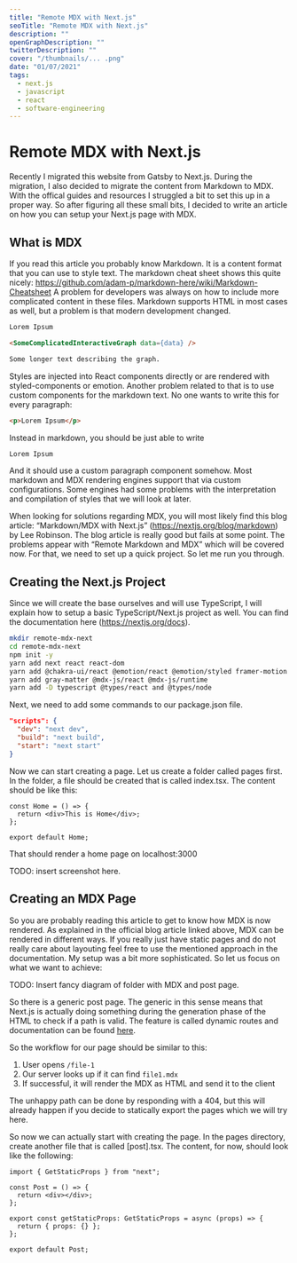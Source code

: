 ```yaml
---
title: "Remote MDX with Next.js"
seoTitle: "Remote MDX with Next.js"
description: ""
openGraphDescription: ""
twitterDescription: ""
cover: "/thumbnails/... .png"
date: "01/07/2021"
tags:
  - next.js
  - javascript
  - react
  - software-engineering
---
```


# Remote MDX with Next.js

Recently I migrated this website from Gatsby to Next.js. During the migration, I also decided to migrate the content from Markdown to MDX. With the offical guides and resources I struggled a bit to set this up in a proper way. So after figuring all these small bits, I decided to write an article on how you can setup your Next.js page with MDX.

## What is MDX

If you read this article you probably know Markdown. It is a content format that you can use to style text. The markdown cheat sheet shows this quite nicely:
https://github.com/adam-p/markdown-here/wiki/Markdown-Cheatsheet
A problem for developers was always on how to include more complicated content in these files. Markdown supports HTML in most cases as well, but a problem is that modern development changed.

```md
Lorem Ipsum

<SomeComplicatedInteractiveGraph data={data} />

Some longer text describing the graph.
```

Styles are injected into React components directly or are rendered with styled-components or emotion. Another problem related to that is to use custom components for the markdown text. No one wants to write this for every paragraph:

```HTML
<p>Lorem Ipsum</p>
```

Instead in markdown, you should be just able to write

```md
Lorem Ipsum
```

And it should use a custom paragraph component somehow. Most markdown and MDX rendering engines support that via custom configurations. Some engines had some problems with the interpretation and compilation of styles that we will look at later.

When looking for solutions regarding MDX, you will most likely find this blog article: “Markdown/MDX with Next.js” (https://nextjs.org/blog/markdown) by Lee Robinson. The blog article is really good but fails at some point. The problems appear with “Remote Markdown and MDX” which will be covered now. For that, we need to set up a quick project. So let me run you through.

## Creating the Next.js Project

Since we will create the base ourselves and will use TypeScript, I will explain how to setup a basic TypeScript/Next.js project as well. You can find the documentation here (https://nextjs.org/docs).

```bash
mkdir remote-mdx-next
cd remote-mdx-next
npm init -y
yarn add next react react-dom
yarn add @chakra-ui/react @emotion/react @emotion/styled framer-motion
yarn add gray-matter @mdx-js/react @mdx-js/runtime
yarn add -D typescript @types/react and @types/node
```

Next, we need to add some commands to our package.json file.

```json
"scripts": {
  "dev": "next dev",
  "build": "next build",
  "start": "next start"
}
```

Now we can start creating a page. Let us create a folder called pages first. In the folder, a file should be created that is called index.tsx. The content should be like this:

```tsx
const Home = () => {
  return <div>This is Home</div>;
};

export default Home;
```

That should render a home page on localhost:3000

TODO: insert screenshot here.

## Creating an MDX Page

So you are probably reading this article to get to know how MDX is now rendered. As explained in the official blog article linked above, MDX can be rendered in different ways. If you really just have static pages and do not really care about layouting feel free to use the mentioned approach in the documentation. My setup was a bit more sophisticated. So let us focus on what we want to achieve:

TODO: Insert fancy diagram of folder with MDX and post page.

<BlogImage
  src="/remote-mdx-1.svg"
  alt="Architecture of the MDX remote rendering application"
/>

So there is a generic post page. The generic in this sense means that Next.js is actually doing something during the generation phase of the HTML to check if a path is valid. The feature is called dynamic routes and documentation can be found [here](https://nextjs.org/docs/routing/dynamic-routes).

So the workflow for our page should be similar to this:

1. User opens `/file-1`
1. Our server looks up if it can find `file1.mdx`
1. If successful, it will render the MDX as HTML and send it to the client

The unhappy path can be done by responding with a 404, but this will already happen if you decide to statically export the pages which we will try here.

So now we can actually start with creating the page. In the pages directory, create another file that is called [post].tsx. The content, for now, should look like the following:

```tsx
import { GetStaticProps } from "next";

const Post = () => {
  return <div></div>;
};

export const getStaticProps: GetStaticProps = async (props) => {
  return { props: {} };
};

export default Post;
```
